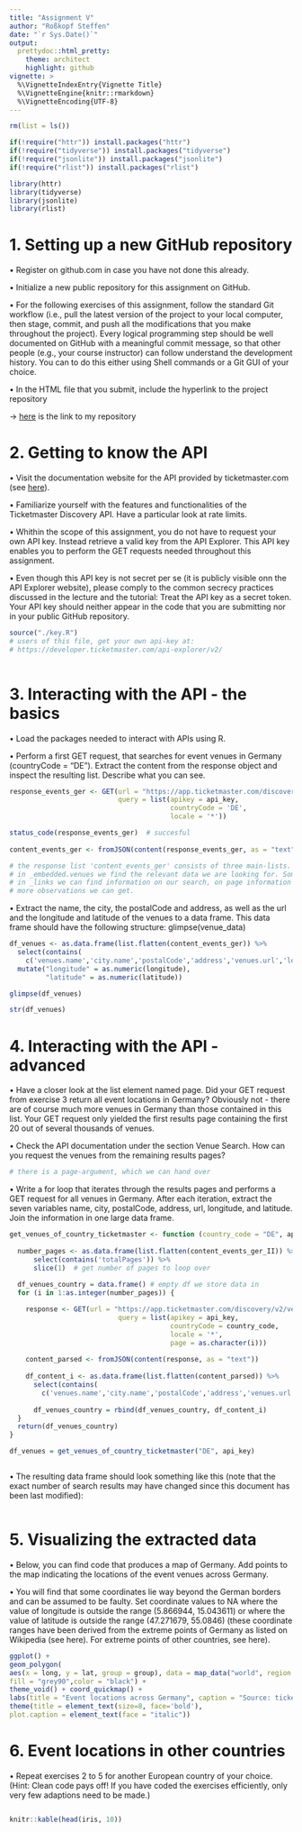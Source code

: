 ```yaml
---
title: "Assignment V"
author: "Roßkopf Steffen"
date: "`r Sys.Date()`"
output:
  prettydoc::html_pretty:
    theme: architect
    highlight: github
vignette: >
  %\VignetteIndexEntry{Vignette Title}
  %\VignetteEngine{knitr::rmarkdown}
  %\VignetteEncoding{UTF-8}
---
```

```r

rm(list = ls())

if(!require("httr")) install.packages("httr")
if(!require("tidyverse")) install.packages("tidyverse")
if(!require("jsonlite")) install.packages("jsonlite")
if(!require("rlist")) install.packages("rlist")

library(httr)
library(tidyverse)
library(jsonlite)
library(rlist)

```


# 1. Setting up a new GitHub repository
• Register on github.com in case you have not done this already.

• Initialize a new public repository for this assignment on GitHub.

• For the following exercises of this assignment, follow the standard Git workflow (i.e., pull the latest
version of the project to your local computer, then stage, commit, and push all the modifications that
you make throughout the project). Every logical programming step should be well documented on
GitHub with a meaningful commit message, so that other people (e.g., your course instructor) can
follow understand the development history. You can to do this either using Shell commands or a Git
GUI of your choice.

• In the HTML file that you submit, include the hyperlink to the project repository

-> [here](https://github.com/rosskost/assignment_V) is the link to my repository

# 2. Getting to know the API
• Visit the documentation website for the API provided by ticketmaster.com (see [here](https://developer.ticketmaster.com/products-and-docs/apis/getting-started/)).

• Familiarize yourself with the features and functionalities of the Ticketmaster Discovery API. Have a
particular look at rate limits.

• Whithin the scope of this assignment, you do not have to request your own API key. Instead retrieve
a valid key from the API Explorer. This API key enables you to perform the GET requests needed
throughout this assignment.

• Even though this API key is not secret per se (it is publicly visible onn the API Explorer website),
please comply to the common secrecy practices discussed in the lecture and the tutorial: Treat the API
key as a secret token. Your API key should neither appear in the code that you are submitting nor in
your public GitHub repository.

```r
source("./key.R")
# users of this file, get your own api-key at:
# https://developer.ticketmaster.com/api-explorer/v2/
  
```

# 3. Interacting with the API - the basics
• Load the packages needed to interact with APIs using R.

• Perform a first GET request, that searches for event venues in Germany (countryCode = "DE"). Extract
the content from the response object and inspect the resulting list. Describe what you can see.

```r

response_events_ger <- GET(url = "https://app.ticketmaster.com/discovery/v2/venues",
                           query = list(apikey = api_key,
                                        countryCode = 'DE',
                                        locale = '*'))

status_code(response_events_ger)  # succesful
    
content_events_ger <- fromJSON(content(response_events_ger, as = "text")) # put json-content in R list

# the response list 'content_events_ger' consists of three main-lists. '_embedded', '_links' and 'page'.
# in _embedded.venues we find the relevant data we are looking for. Some of them are again a list. We recieved 20 observations.
# in _links we can find information on our search, on page information on which page we are and how many
# more observations we can get.


```


• Extract the name, the city, the postalCode and address, as well as the url and the longitude and
latitude of the venues to a data frame. This data frame should have the following structure:
glimpse(venue_data)

```r
df_venues <- as.data.frame(list.flatten(content_events_ger)) %>% 
  select(contains(
    c('venues.name','city.name','postalCode','address','venues.url','longitude','latitude'))) %>%              set_colnames(c('name','city','postal_code','address','url','longitude','latitude')) %>% 
  mutate("longitude" = as.numeric(longitude),
         "latitude" = as.numeric(latitude))

glimpse(df_venues)

str(df_venues)

```


# 4. Interacting with the API - advanced
• Have a closer look at the list element named page. Did your GET request from exercise 3 return all
event locations in Germany? Obviously not - there are of course much more venues in Germany than
those contained in this list. Your GET request only yielded the first results page containing the first 20
out of several thousands of venues.

• Check the API documentation under the section Venue Search. How can you request the venues from
the remaining results pages?

```r
# there is a page-argument, which we can hand over
```


• Write a for loop that iterates through the results pages and performs a GET request for all venues
in Germany. After each iteration, extract the seven variables name, city, postalCode, address, url,
longitude, and latitude. Join the information in one large data frame.
```r

get_venues_of_country_ticketmaster <- function (country_code = "DE", api_key) {
  
  number_pages <- as.data.frame(list.flatten(content_events_ger_II)) %>% 
      select(contains('totalPages')) %>% 
      slice(1)  # get number of pages to loop over
  
  df_venues_country = data.frame() # empty df we store data in
  for (i in 1:as.integer(number_pages)) {

    response <- GET(url = "https://app.ticketmaster.com/discovery/v2/venues",
                           query = list(apikey = api_key,
                                        countryCode = country_code,
                                        locale = '*',
                                        page = as.character(i)))
    
    content_parsed <- fromJSON(content(response, as = "text"))
    
    df_content_i <- as.data.frame(list.flatten(content_parsed)) %>% 
      select(contains(
        c('venues.name','city.name','postalCode','address','venues.url','longitude','latitude')))
    
      df_venues_country = rbind(df_venues_country, df_content_i)
  }
  return(df_venues_country)
}

```


```r
df_venues = get_venues_of_country_ticketmaster("DE", api_key)



```
 

• The resulting data frame should look something like this (note that the exact number of search results
may have changed since this document has been last modified):
```r
```
 
# 5. Visualizing the extracted data
• Below, you can find code that produces a map of Germany. Add points to the map indicating the
locations of the event venues across Germany.

• You will find that some coordinates lie way beyond the German borders and can be assumed to be faulty.
Set coordinate values to NA where the value of longitude is outside the range (5.866944, 15.043611)
or where the value of latitude is outside the range (47.271679, 55.0846) (these coordinate ranges
have been derived from the extreme points of Germany as listed on Wikipedia (see here). For extreme
points of other countries, see here).

```r
ggplot() +
geom_polygon(
aes(x = long, y = lat, group = group), data = map_data("world", region = "Germany"),
fill = "grey90",color = "black") +
theme_void() + coord_quickmap() +
labs(title = "Event locations across Germany", caption = "Source: ticketmaster.com") +
theme(title = element_text(size=8, face='bold'),
plot.caption = element_text(face = "italic"))

```



# 6. Event locations in other countries

• Repeat exercises 2 to 5 for another European country of your choice. (Hint: Clean code pays off! If you
have coded the exercises efficiently, only very few adaptions need to be made.)
















```r


```

```r

knitr::kable(head(iris, 10))
```



